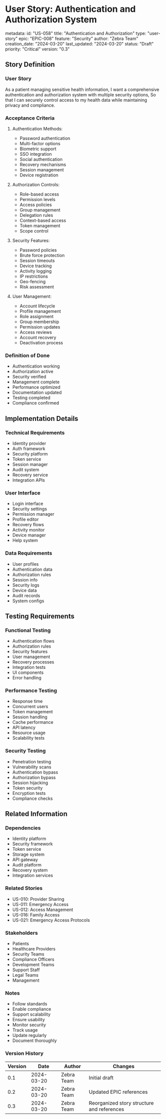 # User Story: Authentication and Authorization System

metadata:
  id: "US-058"
  title: "Authentication and Authorization"
  type: "user-story"
  epic: "EPIC-008"
  feature: "Security"
  author: "Zebra Team"
  creation_date: "2024-03-20"
  last_updated: "2024-03-20"
  status: "Draft"
  priority: "Critical"
  version: "0.3"

## Story Definition
### User Story
As a patient managing sensitive health information,
I want a comprehensive authentication and authorization system with multiple security options,
So that I can securely control access to my health data while maintaining privacy and compliance.

### Acceptance Criteria
1. Authentication Methods:
   - Password authentication
   - Multi-factor options
   - Biometric support
   - SSO integration
   - Social authentication
   - Recovery mechanisms
   - Session management
   - Device registration

2. Authorization Controls:
   - Role-based access
   - Permission levels
   - Access policies
   - Group management
   - Delegation rules
   - Context-based access
   - Token management
   - Scope control

3. Security Features:
   - Password policies
   - Brute force protection
   - Session timeouts
   - Device tracking
   - Activity logging
   - IP restrictions
   - Geo-fencing
   - Risk assessment

4. User Management:
   - Account lifecycle
   - Profile management
   - Role assignment
   - Group membership
   - Permission updates
   - Access reviews
   - Account recovery
   - Deactivation process

### Definition of Done
- Authentication working
- Authorization active
- Security verified
- Management complete
- Performance optimized
- Documentation updated
- Testing completed
- Compliance confirmed

## Implementation Details
### Technical Requirements
- Identity provider
- Auth framework
- Security platform
- Token service
- Session manager
- Audit system
- Recovery service
- Integration APIs

### User Interface
- Login interface
- Security settings
- Permission manager
- Profile editor
- Recovery flows
- Activity monitor
- Device manager
- Help system

### Data Requirements
- User profiles
- Authentication data
- Authorization rules
- Session info
- Security logs
- Device data
- Audit records
- System configs

## Testing Requirements
### Functional Testing
- Authentication flows
- Authorization rules
- Security features
- User management
- Recovery processes
- Integration tests
- UI components
- Error handling

### Performance Testing
- Response time
- Concurrent users
- Token management
- Session handling
- Cache performance
- API latency
- Resource usage
- Scalability tests

### Security Testing
- Penetration testing
- Vulnerability scans
- Authentication bypass
- Authorization bypass
- Session hijacking
- Token security
- Encryption tests
- Compliance checks

## Related Information
### Dependencies
- Identity platform
- Security framework
- Token service
- Storage system
- API gateway
- Audit platform
- Recovery system
- Integration services

### Related Stories
- US-010: Provider Sharing
- US-011: Emergency Access
- US-012: Access Management
- US-016: Family Access
- US-021: Emergency Access Protocols

### Stakeholders
- Patients
- Healthcare Providers
- Security Teams
- Compliance Officers
- Development Teams
- Support Staff
- Legal Teams
- Management

### Notes
- Follow standards
- Enable compliance
- Support scalability
- Ensure usability
- Monitor security
- Track usage
- Update regularly
- Document thoroughly

### Version History
| Version | Date | Author | Changes |
|---------|------|--------|----------|
| 0.1 | 2024-03-20 | Zebra Team | Initial draft |
| 0.2 | 2024-03-20 | Zebra Team | Updated EPIC references |
| 0.3 | 2024-03-20 | Zebra Team | Reorganized story structure and references |